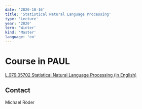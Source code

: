 ```yaml
---
date: '2020-10-16'
title: 'Statistical Natural Language Processing'
type: 'Lecture'
year: '2020'
term: 'Winter'
kind: 'Master'
language: 'en'
---
```


# Course in PAUL

[L.079.05702 Statistical Natural Language Processing (in English)](https://paul.upb.de/scripts/mgrqispi.dll?APPNAME=CampusNet&PRGNAME=COURSEDETAILS&ARGUMENTS=-N000000000000001,-N000664,-N0,-N375765981850162,-N375765981839163,-N0,-N0,-N0)

## Contact

<Link to="/MichaelRoeder">Michael Röder</Link>
